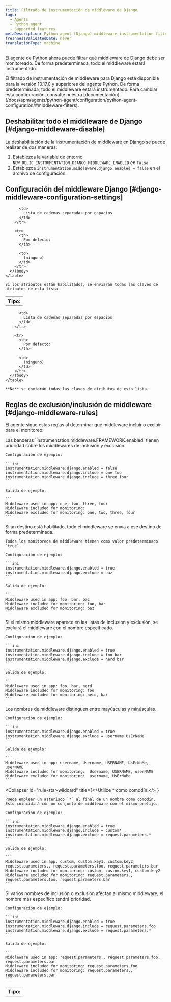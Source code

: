 ```yaml
---
title: Filtrado de instrumentación de middleware de Django
tags:
  - Agents
  - Python agent
  - Supported features
metaDescription: Python agent (Django) middleware instrumentation filtering
freshnessValidatedDate: never
translationType: machine
---
```


El agente de Python ahora puede filtrar qué middleware de Django debe ser monitoreado. De forma predeterminada, todo el middleware estará instrumentado.

<Callout variant="important">
  El filtrado de instrumentación de middleware para Django está disponible para la versión 10.17.0 y superiores del agente Python. De forma predeterminada, todo el middleware estará instrumentado. Para cambiar esta configuración, consulte nuestra [documentación](/docs/apm/agents/python-agent/configuration/python-agent-configuration/#middleware-filters).
</Callout>

## Deshabilitar todo el middleware de Django [#django-middleware-disable]

La deshabilitación de la instrumentación de middleware en Django se puede realizar de dos maneras:

1. Establezca la variable de entorno `NEW_RELIC_INSTRUMENTATION_DJANGO_MIDDLEWARE_ENABLED` en `False`
2. Establezca `instrumentation.middleware.django.enabled = false` en el archivo de configuración.

## Configuración del middleware Django [#django-middleware-configuration-settings]

<CollapserGroup>
  <Collapser id="config-middleware-django-include" title="instrumentation.middleware.django.include">
    <table>
      <tbody>
        <tr>
          <th>
            Tipo:
          </th>

          <td>
            Lista de cadenas separadas por espacios
          </td>
        </tr>

        <tr>
          <th>
            Por defecto:
          </th>

          <td>
            (ninguno)
          </td>
        </tr>
      </tbody>
    </table>

    Si los atributos están habilitados, se enviarán todas las claves de atributos de esta lista.
  </Collapser>

  <Collapser id="config-middleware-django-exclude" title="instrumentation.middleware.django.exclude">
    <table>
      <tbody>
        <tr>
          <th>
            Tipo:
          </th>

          <td>
            Lista de cadenas separadas por espacios
          </td>
        </tr>

        <tr>
          <th>
            Por defecto:
          </th>

          <td>
            (ninguno)
          </td>
        </tr>
      </tbody>
    </table>

    **No** se enviarán todas las claves de atributos de esta lista.
  </Collapser>
</CollapserGroup>

## Reglas de exclusión/inclusión de middleware [#django-middleware-rules]

El agente sigue estas reglas al determinar qué middleware incluir o excluir para el monitoreo:

<CollapserGroup>
  <Collapser id="rule-destination-precedence" title="Habilitado tiene prioridad sobre incluir y excluir.">
    Las banderas `instrumentation.middleware.FRAMEWORK.enabled` tienen prioridad sobre los middlewares de inclusión y exclusión.

    Configuración de ejemplo:

    ```ini
    instrumentation.middleware.django.enabled = false
    instrumentation.middleware.django.include = one two
    instrumentation.middleware.django.include = three four
    ```

    Salida de ejemplo:

    ```
    Middleware used in app: one, two, three, four
    Middleware included for monitoring:
    Middleware excluded for monitoring: one, two, three, four
    ```
  </Collapser>

  <Collapser id="rule-included-destination" title="El middleware está incluido si el destino está habilitado.">
    Si un destino está habilitado, todo el middleware se envía a ese destino de forma predeterminada.

    Todos los monitoreos de middleware tienen como valor predeterminado `true`.

    Configuración de ejemplo:

    ```ini
    instrumentation.middleware.django.enabled = true
    instrumentation.middleware.django.exclude = baz
    ```

    Salida de ejemplo:

    ```
    Middleware used in app: foo, bar, baz
    Middleware included for monitoring: foo, bar
    Middleware excluded for monitoring: baz
    ```
  </Collapser>

  <Collapser id="rule-exclude-wins" title="Excluir siempre reemplaza a incluir.">
    Si el mismo middleware aparece en las listas de inclusión y exclusión, se excluirá el middleware con el nombre especificado.

    Configuración de ejemplo:

    ```ini
    instrumentation.middleware.django.enabled = true
    instrumentation.middleware.django.include = foo bar
    instrumentation.middleware.django.exclude = nerd bar
    ```

    Salida de ejemplo:

    ```
    Middleware used in app: foo, bar, nerd
    Middleware included for monitoring: foo
    Middleware excluded for monitoring: nerd, bar
    ```
  </Collapser>

  <Collapser id="rule-middleware-name-case-sensitive" title="Los nombres de middleware distinguen entre mayúsculas y minúsculas.">
    Los nombres de middleware distinguen entre mayúsculas y minúsculas.

    Configuración de ejemplo:

    ```ini
    instrumentation.middleware.django.enabled = true
    instrumentation.middleware.django.exclude = username UsErNaMe
    ```

    Salida de ejemplo:

    ```
    Middleware used in app: username, Username, USERNAME, UsErNaMe, userNAME
    Middleware included for monitoring:  Username, USERNAME, userNAME
    Middleware excluded for monitoring:  username, UsErNaMe
    ```
  </Collapser>

  <Collapser
    id="rule-star-wildcard"
    title={<>Utilice <InlineCode>
      \*
    </InlineCode> como comodín.</>
    }
  >
    Puede emplear un asterisco `*` al final de un nombre como comodín. Esto coincidirá con un conjunto de middleware con el mismo prefijo.

    Configuración de ejemplo:

    ```ini
    instrumentation.middleware.django.enabled = true
    instrumentation.middleware.django.include = custom*
    instrumentation.middleware.django.exclude = request.parameters.*
    ```

    Salida de ejemplo:

    ```
    Middleware used in app: custom, custom.key1, custom.key2, request.parameters., request.parameters.foo, request.parameters.bar
    Middleware included for monitoring: custom, custom.key1, custom.key2
    Middleware excluded for monitoring: request.parameters., request.parameters.foo, request.parameters.bar
    ```
  </Collapser>

  <Collapser id="rule-specific-wins" title="El nombre del middleware más específico tiene prioridad.">
    Si varios nombres de inclusión o exclusión afectan al mismo middleware, el nombre más específico tendrá prioridad.

    Configuración de ejemplo:

    ```ini
    instrumentation.middleware.django.enabled = true
    instrumentation.middleware.django.include = request.parameters.foo
    instrumentation.middleware.django.exclude = request.parameters.*
    ```

    Salida de ejemplo:

    ```
    Middleware used in app: request.parameters., request.parameters.foo, request.parameters.bar
    Middleware included for monitoring: request.parameters.foo
    Middleware included for monitoring: request.parameters., request.parameters.bar
    ```
  </Collapser>
</CollapserGroup>
